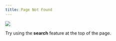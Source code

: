 ```yaml
---
title: Page Not Found
---
```


![](files/images/404.gif)

Try using the <i class="fa-solid fa-magnifying-glass"></i> **search** feature at the top of the page.
